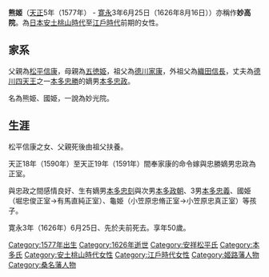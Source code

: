 {{unreferenced|time=2010-10-04T02:23:46+00:00}}
'''熊姬'''（[[天正_(日本)|天正]]5年（1577年） - [[寛永|寛永]]3年6月25日（1626年8月16日））亦稱作'''妙高院'''。為[[日本|日本]][[安土桃山時代|安土桃山時代]]至[[江戶時代|江戶時代]]前期的女性。

==家系==
父親為[[松平信康|松平信康]]，母親為[[織田五德|五徳姫]]，祖父為[[德川家康|德川家康]]，外祖父為[[織田信長|織田信長]]，丈夫為[[德川四天王|德川四天王]]之一[[本多忠勝|本多忠勝]]的嫡男[[本多忠政|本多忠政]]。

名為熊姫、國姫，一說為妙光院。

==生涯==
松平信康之女、父親死後由祖父扶養。

天正18年（1590年）至天正19年（1591年）間奉家康的命令嫁與忠勝嫡男忠政為正室。

與忠政之間感情良好、生有嫡男[[本多忠刻|本多忠刻]]與次男[[本多政朝|本多政朝]]、3男[[本多忠義|本多忠義]]、國姫（堀忠俊正室→有馬直純正室）、龜姫（小笠原忠脩正室→小笠原忠真正室）等孩子。

寛永3年（1626年）6月25日、先於夫前死去。享年50歲。

{{DEFAULTSORT:Myoukoin}}
[[Category:1577年出生|Category:1577年出生]]
[[Category:1626年逝世|Category:1626年逝世]]
[[Category:安祥松平氏|Category:安祥松平氏]]
[[Category:本多氏|Category:本多氏]]
[[Category:安土桃山時代女性|Category:安土桃山時代女性]]
[[Category:江戶時代女性|Category:江戶時代女性]]
[[Category:姬路藩人物|Category:姬路藩人物]]
[[Category:桑名藩人物|Category:桑名藩人物]]